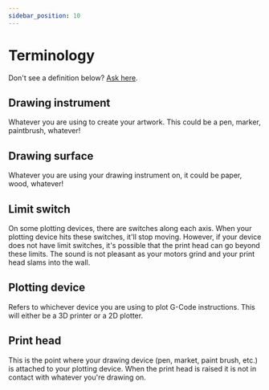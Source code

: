 ```yaml
---
sidebar_position: 10
---
```


# Terminology

Don't see a definition below? [Ask here](https://github.com/TravisBumgarner/gcode2dplotterart/discussions/4).

## Drawing instrument

Whatever you are using to create your artwork. This could be a pen, marker, paintbrush, whatever!

## Drawing surface

Whatever you are using your drawing instrument on, it could be paper, wood, whatever!

## Limit switch

On some plotting devices, there are switches along each axis. When your plotting device hits these switches, it'll stop moving. However, if your device does not have limit switches, it's possible that the print head can go beyond these limits. The sound is not pleasant as your motors grind and your print head slams into the wall.  

## Plotting device

Refers to whichever device you are using to plot G-Code instructions. This will either be a 3D printer or a 2D plotter.

## Print head

This is the point where your drawing device (pen, market, paint brush, etc.) is attached to your plotting device. When the print head is raised it is not in contact with whatever you're drawing on. 
